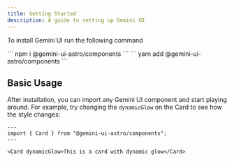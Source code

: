 ```yaml
---
title: Getting Started
description: A guide to setting up Gemini UI
---
```



To install Gemini UI run the following command

<Tabs>
  <TabItem label="npm">``` npm i @gemini-ui-astro/components ```</TabItem>
  <TabItem label="Yarn">``` yarn add @gemini-ui-astro/components ```</TabItem>
</Tabs>

## Basic Usage

After installation, you can import any Gemini UI component and start playing around. For example, try changing the `dynamicGlow` on the Card to see how the style changes:

```astro live
---
import { Card } from "@gemini-ui-astro/components";
---

<Card dynamicGlow>This is a card with dynamic glow</Card>
```

